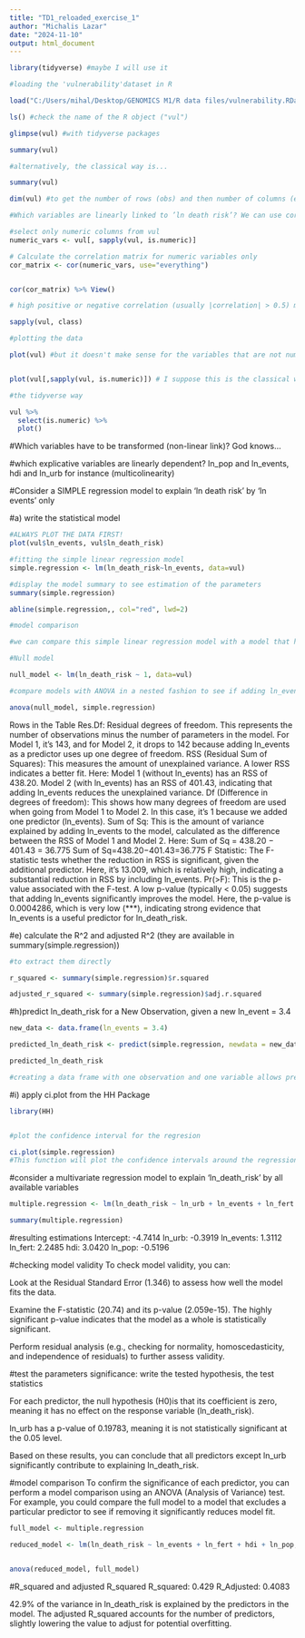 ---
title: "TD1_reloaded_exercise_1"
author: "Michalis Lazar"
date: "2024-11-10"
output: html_document
---

```{r}
library(tidyverse) #maybe I will use it

#loading the 'vulnerability'dataset in R

load("C:/Users/mihal/Desktop/GENOMICS M1/R data files/vulnerability.RData")

ls() #check the name of the R object ("vul")

glimpse(vul) #with tidyverse packages

summary(vul)
```

```{r}
#alternatively, the classical way is...

summary(vul)

dim(vul) #to get the number of rows (obs) and then number of columns (explicative variable)

```

```{r}
#Which variables are linearly linked to ’ln death risk’? We can use correlation analysis and simple linear regression to test the relationship between ln_death_risk and the other variables in vul

#select only numeric columns from vul
numeric_vars <- vul[, sapply(vul, is.numeric)]

# Calculate the correlation matrix for numeric variables only
cor_matrix <- cor(numeric_vars, use="everything") 


cor(cor_matrix) %>% View()

# high positive or negative correlation (usually |correlation| > 0.5) might suggest a linear link.


```

```{r}
sapply(vul, class)
```

```{r}
#plotting the data

plot(vul) #but it doesn't make sense for the variables that are not numeric 


plot(vul[,sapply(vul, is.numeric)]) # I suppose this is the classical way 

```


```{r}

#the tidyverse way 

vul %>% 
  select(is.numeric) %>%
  plot() 


```


#Which variables have to be transformed (non-linear link)? God knows...



#which explicative variables are linearly dependent? ln_pop and ln_events, hdi and ln_urb for instance (multicolinearity)

#Consider a SIMPLE regression model to explain 'ln death risk' by 'ln events' only

#a) write the statistical model
```{r}
#ALWAYS PLOT THE DATA FIRST!
plot(vul$ln_events, vul$ln_death_risk)

#fitting the simple linear regression model 
simple.regression <- lm(ln_death_risk~ln_events, data=vul)

#display the model summary to see estimation of the parameters
summary(simple.regression)

abline(simple.regression,, col="red", lwd=2)

```

```{r}
#model comparison 

#we can compare this simple linear regression model with a model that has no predictors (only an intercept)

#Null model

null_model <- lm(ln_death_risk ~ 1, data=vul)

#compare models with ANOVA in a nested fashion to see if adding ln_events as a predictor significantly improves the model for ln_death_risk

anova(null_model, simple.regression)

```
Rows in the Table
Res.Df: Residual degrees of freedom. This represents the number of observations minus the number of parameters in the model. For Model 1, it's 143, and for Model 2, it drops to 142 because adding ln_events as a predictor uses up one degree of freedom.
RSS (Residual Sum of Squares): This measures the amount of unexplained variance. A lower RSS indicates a better fit. Here:
Model 1 (without ln_events) has an RSS of 438.20.
Model 2 (with ln_events) has an RSS of 401.43, indicating that adding ln_events reduces the unexplained variance.
Df (Difference in degrees of freedom): This shows how many degrees of freedom are used when going from Model 1 to Model 2. In this case, it’s 1 because we added one predictor (ln_events).
Sum of Sq: This is the amount of variance explained by adding ln_events to the model, calculated as the difference between the RSS of Model 1 and Model 2. Here:
Sum of Sq
=
438.20
−
401.43
=
36.775
Sum of Sq=438.20−401.43=36.775
F Statistic: The F-statistic tests whether the reduction in RSS is significant, given the additional predictor. Here, it’s 13.009, which is relatively high, indicating a substantial reduction in RSS by including ln_events.
Pr(>F): This is the p-value associated with the F-test. A low p-value (typically < 0.05) suggests that adding ln_events significantly improves the model. Here, the p-value is 0.0004286, which is very low (***), indicating strong evidence that ln_events is a useful predictor for ln_death_risk.

#e) calculate the R^2 and adjusted R^2 (they are available in summary(simple.regression))
```{r}
#to extract them directly

r_squared <- summary(simple.regression)$r.squared

adjusted_r_squared <- summary(simple.regression)$adj.r.squared


```

#h)predict ln_death_risk for a New Observation, given a new ln_event = 3.4

```{r}
new_data <- data.frame(ln_events = 3.4)

predicted_ln_death_risk <- predict(simple.regression, newdata = new_data)

predicted_ln_death_risk

#creating a data frame with one observation and one variable allows predict() to work smoothly and gives you the flexibility to add more observations if needed.
```

#i) apply ci.plot from the HH Package

```{r}

library(HH)


#plot the confidence interval for the regresion 

ci.plot(simple.regression)
#This function will plot the confidence intervals around the regression line, helping you visualize the uncertainty in the predictions.

```

#consider a multivariate regression model to explain 'ln_death_risk' by all available variables

```{r}
multiple.regression <- lm(ln_death_risk ~ ln_urb + ln_events + ln_fert + hdi + ln_pop, data=vul)

summary(multiple.regression)

```


#resulting estimations
Intercept: -4.7414
ln_urb: -0.3919
ln_events: 1.3112
ln_fert: 2.2485
hdi: 3.0420
ln_pop: -0.5196

#checking model validity 
To check model validity, you can:

Look at the Residual Standard Error (1.346) to assess how well the model fits the data.

Examine the F-statistic (20.74) and its p-value (2.059e-15). The highly significant p-value indicates that the model as a whole is statistically significant.

Perform residual analysis (e.g., checking for normality, homoscedasticity, and independence of residuals) to further assess validity.

#test the parameters significance: write the tested hypothesis, the test statistics

For each predictor, the null hypothesis (H0)is that its coefficient is zero, meaning it has no effect on the response variable (ln_death_risk).

ln_urb has a p-value of 0.19783, meaning it is not statistically significant at the 0.05 level.

Based on these results, you can conclude that all predictors except ln_urb significantly contribute to explaining ln_death_risk.

#model comparison 
To confirm the significance of each predictor, you can perform a model comparison using an ANOVA (Analysis of Variance) test. For example, you could compare the full model to a model that excludes a particular predictor to see if removing it significantly reduces model fit.

```{r}
full_model <- multiple.regression

reduced_model <- lm(ln_death_risk ~ ln_events + ln_fert + hdi + ln_pop, data = vul)


anova(reduced_model, full_model)

```

#R_squared and adjusted R_squared
R_squared: 0.429
R_Adjusted: 0.4083


42.9% of the variance in ln_death_risk is explained by the predictors in the model. The adjusted R_squared accounts for the number of predictors, slightly lowering the value to adjust for potential overfitting.



